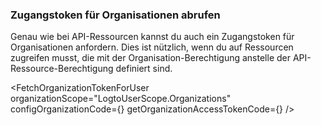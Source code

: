 

### Zugangstoken für Organisationen abrufen

Genau wie bei API-Ressourcen kannst du auch ein Zugangstoken für Organisationen anfordern. Dies ist nützlich, wenn du auf Ressourcen zugreifen musst, die mit der Organisation-Berechtigung anstelle der API-Ressource-Berechtigung definiert sind.

<FetchOrganizationTokenForUser
  organizationScope="LogtoUserScope.Organizations"
  configOrganizationCode={<ConfigOrganizationCode />}
  getOrganizationAccessTokenCode={<GetOrganizationAccessTokenCode />}
/>
